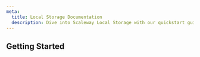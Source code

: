 ```yaml
---
meta:
  title: Local Storage Documentation
  description: Dive into Scaleway Local Storage with our quickstart guides, how-tos, tutorials and more.
---
```


<ProductHeader
   productName="Local Storage"
   productLogo="generic"
   description="The local volume of an Instance is an all-SSD-based storage solution, using a RAID array for redundancy and performance, hosted on the local hypervisor."
   url="/local-storage/quickstart"
   label="Local Storage Quickstart"
/>

## Getting Started

<Grid>
    <SummaryCard
        title="Quickstart"
        icon="rocket"
        description="Learn how to create, manage and delte a Local Storage Volume a few steps."
        label="View Quickstart"
        url="/local-storage/quickstart/"
    />
    <SummaryCard
        title="Concepts"
        icon="info"
        description="Core concepts that give you a better understanding of Scaleway Local Storage."
        label="View Concepts"
        url="/local-storage/concepts/"
    />
    <SummaryCard
        title="How-tos"
        icon="help-circle-outline"
        description="Check our guides to creating and managing Local Storage and its features."
        label="View How-tos"
        url="/local-storage/how-to/"
    />
</Grid>

<ClickableBanner
    productLogo="cli"
    title="Instance API"
    description="Learn how to create and manage your Scaleway Local Storage through the API."
    url="https://www.scaleway.com/en/developers/api/instance/"
    label="Go to Instances - Local Storage API"
/>
